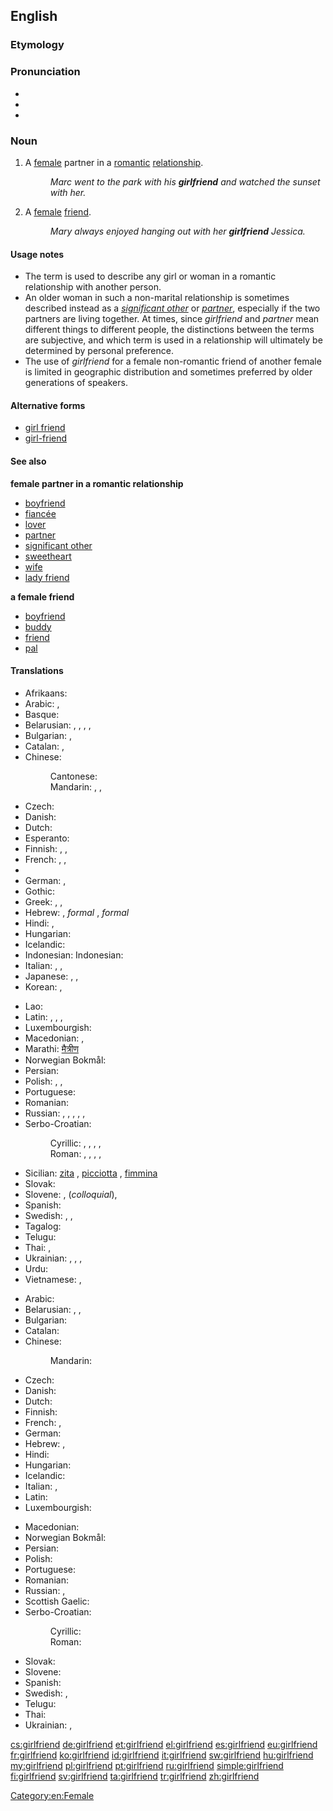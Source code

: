 ==English==

===Etymology===
{{compound|girl|friend}}

===Pronunciation===
* {{audio|en-us-girlfriend.ogg|Audio (US)}}
* {{IPA|/ɡəːlˌfrɛnd/|lang=en}}
* {{hyphenation|girl|friend}}

===Noun===
{{en-noun}}

# A [[female]] partner in a [[romantic]] [[relationship]].
#: ''Marc went to the park with his '''girlfriend''' and watched the sunset with her.''
# A [[female]] [[friend]].
#: ''Mary always enjoyed hanging out with her '''girlfriend''' Jessica.''

====Usage notes====
* The term is used to describe any girl or woman in a romantic relationship with another person.
* An older woman in such a non-marital relationship is sometimes described instead as a ''[[significant other]]'' or ''[[partner]]'', especially if the two partners are living together. At times, since ''girlfriend'' and ''partner'' mean different things to different people, the distinctions between the terms are subjective, and which term is used in a relationship will ultimately be determined by personal preference.
* The use of ''girlfriend'' for a female non-romantic friend of another female is limited in geographic distribution and sometimes preferred by older generations of speakers.

====Alternative forms====
* [[girl friend]]
* [[girl-friend]]

====See also====
'''female partner in a romantic relationship'''
* [[boyfriend]]
* [[fiancée]]
* [[lover]]
* [[partner]]
* [[significant other]]
* [[sweetheart]]
* [[wife]]
* [[lady friend]]
'''a female friend'''
* [[boyfriend]]
* [[buddy]]
* [[friend]]
* [[pal]]

====Translations====
{{trans-top|a female partner in a romantic relationship.}}
* Afrikaans: {{t+|af|meisie}}
* Arabic: {{t-|ar|صديقة|f|tr=ṣadīqa|sc=Arab}}, {{t-|ar|صاحبة|f|tr=ṣāḥiba|sc=Arab}}
* Basque: {{t+|eu|neska-lagun}}
* Belarusian: {{t-|be|каханка|f|tr=kaxánka|sc=Cyrl}}, {{t-|be|дзяўчына|f|tr=dzjaŭčýna|sc=Cyrl}}, {{t-|be|сяброўка|f|tr=sjabróŭka|sc=Cyrl}}, {{t-|be|прыяцелька|f|tr=pryjácel’ka|sc=Cyrl}}, {{t-|be|падруга|f|tr=padrúha|sc=Cyrl}}
* Bulgarian: {{t+|bg|гадже|n|tr=gádže}} {{qualifier|boyfriend or girlfriend}}, {{t-|bg|приятелка|f|tr=prijátelka|sc=Cyrl}}
* Catalan: {{t-|ca|nòvia|f}}, {{t-|ca|xicota|f}}
* Chinese:
*: Cantonese: {{tø|yue|女朋友|tr=neoi5 pang4 jau5|sc=Hani}}
*: Mandarin: {{t-|cmn|女朋友|tr=nǚpéngyoǔ|sc=Hani}}, {{qualifier|[[boyfriend]] or girlfriend}}  {{t|cmn|對象|sc=Hani}}, {{t|cmn|对象|tr=duìxiàng|sc=Hani}}
* Czech: {{t-|cs|přítelkyně|f}}
* Danish: {{t+|da|kæreste}}
* Dutch: {{t+|nl|vriendin}}
* Esperanto: {{t-|eo|koramikino}}
* Finnish: {{t+|fi|tyttöystävä}}, {{t-|fi|naisystävä}}, {{t-|fi|tyttökaveri}}
* French: {{t+|fr|blonde|f}} {{qualifier|Quebec}}, {{t+|fr|copine|f}}, {{t+|fr|petite amie|f}}
* {{trreq|Georgian}}
* German: {{t+|de|Freundin|f}}, {{t+|de|Girlfriend|f}}
* Gothic: {{tø|got|𐌷𐌿𐌻𐌸𐍉|f|tr=hulþo|sc=Goth}}
* Greek: {{t|el|φίλη|f|tr=fíli|sc=Grek}}, {{t|el|κορίτσι|n|tr=korítsi|sc=Grek}}, {{t|el|κοπέλα|f|tr=kopéla|sc=Grek}}
* Hebrew: {{t+|he|חברה|f|tr=khavera}}, ''formal'' {{t-|he|חברה לחיים|tr=khavera laekhayim}}, ''formal'' {{t-|he|בת-זוג לחיים|tr=bat-zug lekhayim}}
* Hindi: {{t-|hi|गर्लफ़्रेंड|f|tr=garlfreṇḍ|sc=Deva}}, {{t-|hi|गर्लफ्रेंड|f|tr=garlfreṇḍ, garlphreṇḍ|sc=Deva}}
* Hungarian: {{t+|hu|barátnő}}
* Icelandic: {{t+|is|kærasta|f}}
* Indonesian: Indonesian: {{t+|id|pacar}}
* Italian: {{t+|it|ragazza|f}}, {{t+|it|fidanzata|f}}, {{t+|it|donna|f}}
* Japanese: {{t+|ja|彼女|tr=[[かのじょ]], kanojo}}, {{t-|ja|意中の女|tr=[[いちゅうのおんな]], ichū-no onna}}, {{t-|ja|ガールフレンド|tr=gārufurendo}}
* Korean: {{t-|ko|여자친구|tr=yeoja-chingu|sc=Kore}}, {{t-|ko|걸프렌드|tr=geolpeurendeu|sc=Kore}}
{{trans-mid}}
* Lao: {{t-|lo|ຜູ້ສາວ|tr=phuu-saao|sc=Laoo}}
* Latin: {{t-|la|amatrix|alt=amātrix}}, {{t-|la|amica|alt=amīca}}, {{t-|la|amicula|alt=amīcula}}, {{t+|la|amans}}
* Luxembourgish: {{t+|lb|Frëndin|f}}
* Macedonian: {{t-|mk|девојка|f|tr=dévojka|sc=Cyrl}}, {{t-|mk|пријателка|f|tr=prijatelka|sc=Cyrl}}
* Marathi: [[मैत्रीण]]
* Norwegian Bokmål: {{t+|nb|kjæreste|m}}
* Persian: {{t+|fa|دوست‌دختر|tr=dust-doxtar|sc=fa-Arab}}
* Polish: {{t+|pl|dziewczyna}}, {{t+|pl|sympatia|f}}, {{t+|pl|przyjaciółka|f}}
* Portuguese: {{t+|pt|namorada|f}}
* Romanian: {{t-|ro|prietenă|f}}
* Russian: {{t+|ru|подружка|f|tr=podrúžka}}, {{t+|ru|возлюбленная|f|tr=vozljúblennaja}}, {{t+|ru|девушка|f|tr=dévuška}}, {{t+|ru|гёрлфренд|f|tr=gjorlfrɛ́nd, gjolfrɛ́nd, gjólfrɛnd}} {{indeclinable}}, {{t+|ru|подруга|f|tr=podrúga|sc=Cyrl}}, {{t+|ru|приятельница|f|tr=prijátel’nica|sc=Cyrl}}
* Serbo-Croatian:
*: Cyrillic: {{t-|sh|цура|f}}, {{t-|sh|девојка|f}}, {{t-|sh|дјевојка|f}}, {{t-|sh|ђевојка|f}}, {{t-|sh|пријатељица|f}}
*: Roman: {{t-|sh|cura|f}}, {{t-|sh|devojka|f}}, {{t-|sh|djevojka|f}}, {{t-|sh|đevojka|f}}, {{t-|sh|prijateljica|f}}
* Sicilian: [[zita]] {{f}}, [[picciotta]] {{f}}, [[fimmina]] {{f}}
* Slovak: {{t-|sk|priateľka|f}}
* Slovene: {{t+|sl|dekle|n}}, {{t-|sl|punca}} (''colloquial''), {{t+|sl|prijateljica|f}}
* Spanish: {{t+|es|novia|f}}
* Swedish: {{t+|sv|flickvän|c}}, {{t+|sv|tjej|c}} {{qualifier|colloquial}}, {{t-|sv|kärasta|c}}
* Tagalog: {{qualifier|literally}} {{t-|tl|kasintahang babae|f}}
* Telugu: {{t+|te|ప్రియురాలు|tr=priyuraalu}}
* Thai: {{t-|th|แฟนสาว|tr=faen săao}}, {{t+|th|แฟน|tr=faen|sc=Thai}} {{qualifier|boyfriend or girlfriend}}
* Ukrainian: {{t-|uk|кохана|f|tr=koxána|sc=Cyrl}}, {{t-|uk|дівчина|f|tr=dívčyna|sc=Cyrl}}, {{t-|uk|подруга|f|tr=podrúha|sc=Cyrl}}, {{t-|uk|приятелька|f|tr=pryjátel’ka|sc=Cyrl}}
* Urdu: {{t-|ur|گرل فرینڈ|f|tr=garl freṇḍ|sc=ur-Arab}}
* Vietnamese: {{t-|vi|bạn gái}}, {{qualifier|also boyfriend; lover}} {{t+|vi|người yêu}}
{{trans-bottom}}

{{trans-top|a female friend}}
* Arabic: {{t-|ar|صديقة|f|tr=ṣadīqa|sc=Arab}}
* Belarusian: {{t-|be|сяброўка|f|tr=sjabróŭka|sc=Cyrl}}, {{t-|be|прыяцелька|f|tr=pryjácel’ka|sc=Cyrl}}, {{t-|be|падруга|f|tr=padrúha|sc=Cyrl}}
* Bulgarian: {{t-|bg|приятелка|f|tr=prijátelka|sc=Cyrl}}
* Catalan: {{t-|ca|amiga|f}}
* Chinese:
*: Mandarin: {{t|cmn|女性朋友|tr=nǚxìng péngyǒu|sc=Hani}}
* Czech: {{t-|cs|přítelkyně|f}}
* Danish: {{t-|da|veninde}}
* Dutch: {{t+|nl|vriendin}}
* Finnish: {{t-|fi|tyttökaveri}}
* French: {{t+|fr|amie|f}}, {{t+|fr|copine|f}}
* German: {{t+|de|Freundin|f}}
* Hebrew: {{t+|he|חברה|f|tr=khavera|sc=Hebr}}, {{t-|he|ידידה|f|tr=yedida|sc=Hebr}}
* Hindi: {{t+|hi|सहेली|f|tr=sahelī|sc=Deva}}
* Hungarian: {{t+|hu|barátnő}}
* Icelandic: {{t+|is|vinkona|f}}
* Italian: {{t+|it|amica|f}}, {{t-|it|amica del cuore|f}}
* Latin: {{t-|la|amica|f|alt=amīca}}
* Luxembourgish: {{t+|lb|Frëndin|f}}
{{trans-mid}}
* Macedonian: {{t-|mk|пријателка|f|tr=prijatelka|sc=Cyrl}}
* Norwegian Bokmål: {{t+|nb|venninne|m|f}}
* Persian: {{t+|fa|دوست‌دختر|tr=dust-doxtar|sc=fa-Arab}}
* Polish: {{t+|pl|przyjaciółka|f}}
* Portuguese: {{t+|pt|amiga|f}}
* Romanian: {{t+|ro|amică|f}}
* Russian: {{t+|ru|подруга|f|tr=podrúga}}, {{t+|ru|приятельница|f|tr=prijátel’nica}}
* Scottish Gaelic: {{t-|gd|banacharaid|f}}
* Serbo-Croatian:
*: Cyrillic: {{t-|sh|пријатељица|f}}
*: Roman: {{t-|sh|prijateljica|f}}
* Slovak: {{t-|sk|priateľka|f}}
* Slovene: {{t+|sl|prijateljica|f}}
* Spanish: {{t+|es|amiga|f}}
* Swedish: {{t+|sv|väninna|c}}, {{t-|sv|tjejkompis|c}} {{qualifier|colloquial}}
* Telugu: {{t+|te|స్నేహితురాలు|tr=snaehituraalu}}
* Thai: {{t-|th|เพื่อนสาว|tr=puen-saaw}}
* Ukrainian: {{t-|uk|подруга|f|tr=podrúha|sc=Cyrl}}, {{t-|uk|приятелька|f|tr=pryjátel’ka|sc=Cyrl}}
{{trans-bottom}}

[[Category:en:Female]]

[[cs:girlfriend]]
[[de:girlfriend]]
[[et:girlfriend]]
[[el:girlfriend]]
[[es:girlfriend]]
[[eu:girlfriend]]
[[fr:girlfriend]]
[[ko:girlfriend]]
[[id:girlfriend]]
[[it:girlfriend]]
[[sw:girlfriend]]
[[hu:girlfriend]]
[[my:girlfriend]]
[[pl:girlfriend]]
[[pt:girlfriend]]
[[ru:girlfriend]]
[[simple:girlfriend]]
[[fi:girlfriend]]
[[sv:girlfriend]]
[[ta:girlfriend]]
[[tr:girlfriend]]
[[zh:girlfriend]]